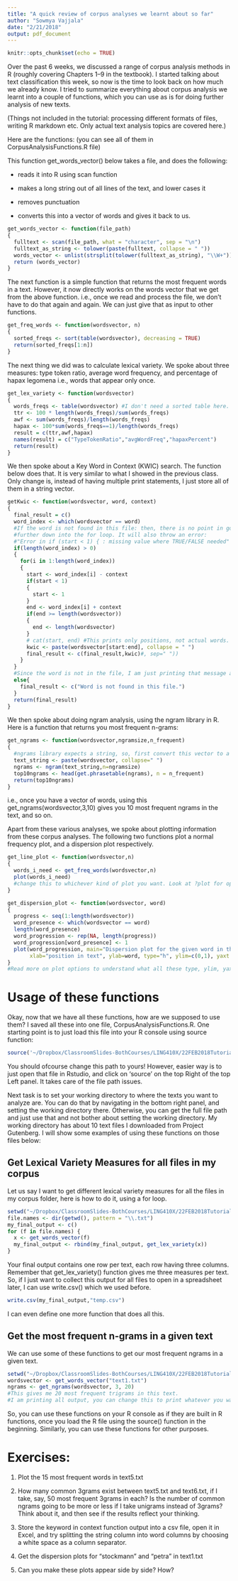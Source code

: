 ```yaml
---
title: "A quick review of corpus analyses we learnt about so far"
author: "Sowmya Vajjala"
date: "2/21/2018"
output: pdf_document
---
```


```r
knitr::opts_chunk$set(echo = TRUE)
```

Over the past 6 weeks, we discussed a range of corpus analysis methods in R (roughly covering Chapters 1--9 in the textbook). I started talking about text classification this week, so now is the time to look back on how much we already know. I tried to summarize everything about corpus analysis we learnt into a couple of functions, which you can use as is for doing further analysis of new texts. 

(Things not included in the tutorial: processing different formats of files, writing R markdown etc. Only actual text analysis topics are covered here.)

Here are the functions:
(you can see all of them in CorpusAnalysisFunctions.R file)

This function get_words_vector() below takes a file, and does the following:

- reads it into R using scan function

- makes a long string out of all lines of the text, and lower cases it

- removes punctuation

- converts this into a vector of words and gives it back to us.

```r
get_words_vector <- function(file_path)
{
  fulltext <- scan(file_path, what = "character", sep = "\n")
  fulltext_as_string <- tolower(paste(fulltext, collapse = " "))
  words_vector <- unlist(strsplit(tolower(fulltext_as_string), "\\W+"))
  return (words_vector)
}
```

The next function is a simple function that returns the most frequent words in a text. 
However, it now directly works on the words vector that we get from the above function. i.e., once we 
read and process the file, we don't have to do that again and again. We can just give that as input to other functions.
```r
get_freq_words <- function(wordsvector, n)
{
  sorted_freqs <- sort(table(wordsvector), decreasing = TRUE)
  return(sorted_freqs[1:n])
}
```

The next thing we did was to calculate lexical variety. We spoke about three measures: type token ratio, average word frequency, and percentage of hapax legomena i.e., words that appear only once. 
```r
get_lex_variety <- function(wordsvector)
{
  words_freqs <- table(wordsvector) #I don't need a sorted table here.
  ttr <- 100 * length(words_freqs)/sum(words_freqs)
  awf <- sum(words_freqs)/length(words_freqs)
  hapax <- 100*sum(words_freqs==1)/length(words_freqs)
  result = c(ttr,awf,hapax)
  names(result) = c("TypeTokenRatio","avgWordFreq","hapaxPercent")
  return(result)
}
```

We then spoke about a Key Word in Context (KWIC) search. The function below does that. It is very similar to what I showed in the previous class. Only change is, instead of having multiple print statements, I just store all of them in a string vector.
```r
getKwic <- function(wordsvector, word, context)
{
  final_result = c()
  word_index <- which(wordsvector == word)
  #If the word is not found in this file: then, there is no point in going 
  #further down into the for loop. It will also throw an error: 
  #"Error in if (start < 1) { : missing value where TRUE/FALSE needed"
  if(length(word_index) > 0)
  {
    for(i in 1:length(word_index)) 
    {
      start <- word_index[i] - context
      if(start < 1)
      {
        start <- 1
      }
      end <- word_index[i] + context
      if(end >= length(wordsvector))
      {
        end <- length(wordsvector)
      }
      # cat(start, end) #This prints only positions, not actual words.
      kwic <- paste(wordsvector[start:end], collapse = " ")
      final_result <- c(final_result,kwic)#, sep=" ")) 
    }
  }
  #Since the word is not in the file, I am just printing that message and moving on.
  else{
    final_result <- c("Word is not found in this file.")
  }
  return(final_result)
}
```

We then spoke about doing ngram analysis, using the ngram library in R. Here is a function that returns you most frequent n-grams:
```r
get_ngrams <- function(wordsvector,ngramsize,n_frequent)
{
  #ngrams library expects a string, so, first convert this vector to a string.
  text_string <- paste(wordsvector, collapse=" ")
  ngrams <- ngram(text_string,n=ngramsize)
  top10ngrams <- head(get.phrasetable(ngrams), n = n_frequent)
  return(top10ngrams)
}
```
i.e., once you have a vector of words, using this get_ngrams(wordsvector,3,10) gives you 10 most frequent ngrams in the text, and so on.

Apart from these various analyses, we spoke about plotting information from these corpus analyses. The following two functions plot a normal frequency plot, and a dispersion plot respectively.
```r
get_line_plot <- function(wordsvector,n)
{
  words_i_need <- get_freq_words(wordsvector,n)
  plot(words_i_need) 
  #change this to whichever kind of plot you want. Look at ?plot for options. 
}

get_dispersion_plot <- function(wordsvector, word)
{
  progress <- seq(1:length(wordsvector))
  word_presence <- which(wordsvector == word)
  length(word_presence)
  word_progression <- rep(NA, length(progress))
  word_progression[word_presence] <- 1
  plot(word_progression, main="Dispersion plot for the given word in the given vector",
       xlab="position in text", ylab=word, type="h", ylim=c(0,1), yaxt = 'n')
}
#Read more on plot options to understand what all these type, ylim, yaxt etc mean
```

# Usage of these functions

Okay, now that we have all these functions, how are we supposed to use them?
I saved all these into one file, CorpusAnalysisFunctions.R. One starting point is to just load this file into your R console using source function:
```r
source('~/Dropbox/ClassroomSlides-BothCourses/LING410X/22FEB2018Tutorial/CorpusAnalysisFunctions.R')
```
You should ofcourse change this path to yours! However, easier way is to just open that file in Rstudio, and click on 'source' on the top Right of the top Left panel. It takes care of the file path issues.

Next task is to set your working directory to where the texts you want to analyze are. You can do that by navigating in the bottom right panel, and setting the working directory there. Otherwise, you can get the full file path and just use that and not bother about setting the working directory. My working directory has about 10 text files I downloaded from Project Gutenberg. I will show some examples of using these functions on those files below:

## Get Lexical Variety Measures for all files in my corpus
Let us say I want to get different lexical variety measures for all the files in my corpus folder, here is how to do it, using a for loop.

```r
setwd("~/Dropbox/ClassroomSlides-BothCourses/LING410X/22FEB2018Tutorial/corpus")
file.names <- dir(getwd(), pattern = "\\.txt")
my_final_output <- c()
for (f in file.names) {
  x <- get_words_vector(f)
  my_final_output <- rbind(my_final_output, get_lex_variety(x))
}
```
Your final output contains one row per text, each row having three columns. Remember that get_lex_variety() function gives me three measures per text. So, if I just want to collect this output for all files to open in a spreadsheet later, I can use write.csv() which we used before.
```r
write.csv(my_final_output,"temp.csv")
```
I can even define one more function that does all this.   

## Get the most frequent n-grams in a given text
We can use some of these functions to get our most frequent ngrams in a given text. 
```r
setwd("~/Dropbox/ClassroomSlides-BothCourses/LING410X/22FEB2018Tutorial/corpus")
wordsvector <- get_words_vector("text1.txt")
ngrams <- get_ngrams(wordsvector, 3, 20)
#This gives me 20 most frequent trigrams in this text.
#I am printing all output, you can change this to print whatever you want.
```

So, you can use these functions on your R console as if they are built in R functions, once you load the R file using the source() function in the beginning. Similarly, you can use these functions for other purposes.

# Exercises:
1. Plot the 15 most frequent words in text5.txt

2. How many common 3grams exist between text5.txt and text6.txt, if I take, say, 50 most frequent 3grams in each? Is the number of common ngrams going to be more or less if I take unigrams instead of 3grams? Think about it, and then see if the results reflect your thinking. 

3. Store the keyword in context function output into a csv file, open it in Excel, and try splitting the string column into word columns by choosing a white space as a column separator.

4. Get the dispersion plots for "stockmann" and "petra" in text1.txt 

5. Can you make these plots appear side by side? How?
